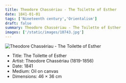 ```yaml
---
title: Theodore Chassériau - The Toilette of Esther
date: 1841-01-01
tags: ['Nineteenth century','Orientalism']
draft: false
summary: Theodore Chassériau - The Toilette of Esther
images: ['/static/images/10743.jpg']
---
```


![Theodore Chassériau - The Toilette of Esther](/static/images/10743.jpg)

* Title: The Toilette of Esther
* Artist: Theodore Chassériau (1819-1856)
* Date: 1841
* Medium: Oil on canvas
* Dimensions: 46 × 36 cm


